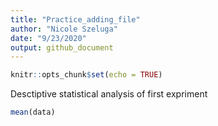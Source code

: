 ```yaml
---
title: "Practice_adding_file"
author: "Nicole Szeluga"
date: "9/23/2020"
output: github_document
---
```


```r
knitr::opts_chunk$set(echo = TRUE)
```

Desctiptive statistical analysis of first expriment

```r
mean(data)
```

